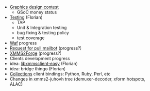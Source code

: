 * [[Proposed Graphic Competition|Graphics design contest]]
** GSoC money status
* [[Testing]] (Florian)
** TAP
** Unit & Integration testing
** bug fixing & testing policy
** test coverage
* [[Waf]] progress
* [[Request for pull mailbot]] (progress?)
* [[XMMS2Forge]] (progress?)
* Clients development progress
* idea: [[libxmmsclient-easy]] (Florian)
* idea: bridge thingo (Florian)
* [[Collections]] client bindings: Python, Ruby, Perl, etc
* Changes in xmms2-juhovh tree (demuxer-decoder, xform hotspots, ALAC)
